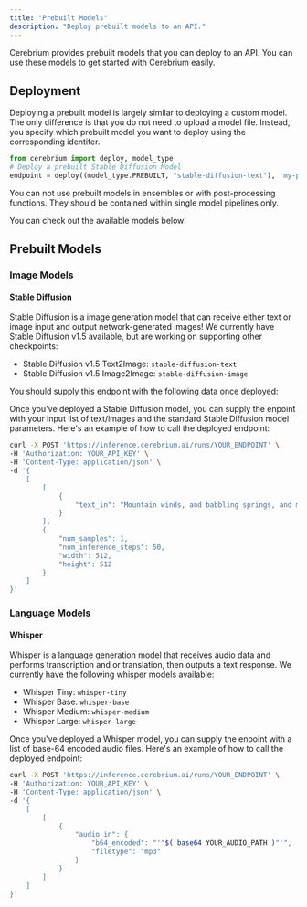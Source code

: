 ```yaml
---
title: "Prebuilt Models"
description: "Deploy prebuilt models to an API."
---
```


Cerebrium provides prebuilt models that you can deploy to an API. You can use these models to get started with Cerebrium easily.

## Deployment
Deploying a prebuilt model is largely similar to deploying a custom model. The only difference is that you do not need to upload a model file.
Instead, you specify which prebuilt model you want to deploy using the corresponding identifer.

```python
from cerebrium import deploy, model_type
# Deploy a prebuilt Stable Diffusion Model
endpoint = deploy((model_type.PREBUILT, "stable-diffusion-text"), 'my-pipeline', "<API_KEY>")
```
<Note>
    You can not use prebuilt models in ensembles or with post-processing functions. They should be contained within single model pipelines only.
</Note>

You can check out the available models below!

## Prebuilt Models
### Image Models
#### Stable Diffusion
Stable Diffusion is a image generation model that can receive either text or image input and output network-generated images! 
We currently have Stable Diffusion v1.5 available, but are working on supporting other checkpoints:

- Stable Diffusion v1.5 Text2Image: `stable-diffusion-text`
- Stable Diffusion v1.5 Image2Image: `stable-diffusion-image`

You should supply this endpoint with the following data once deployed:

Once you've deployed a Stable Diffusion model, you can supply the enpoint with your input list of text/images and the standard Stable Diffusion model parameters. Here's an example of how to call the deployed endpoint:
```bash
curl -X POST 'https://inference.cerebrium.ai/runs/YOUR_ENDPOINT' \
-H 'Authorization: YOUR_API_KEY' \
-H 'Content-Type: application/json' \
-d '{
    [
        [
            {
                "text_in": "Mountain winds, and babbling springs, and moonlight seas"
            }
        ],
        {
            "num_samples": 1,
            "num_inference_steps": 50,
            "width": 512,
            "height": 512
        }
    ]
}'

```


### Language Models
#### Whisper
Whisper is a language generation model that receives audio data and performs transcription and or translation, then outputs a text response.
We currently have the following whisper models available:

- Whisper Tiny: `whisper-tiny`
- Whisper Base: `whisper-base`
- Whisper Medium: `whisper-medium`
- Whisper Large: `whisper-large`

Once you've deployed a Whisper model, you can supply the enpoint with a list of base-64 encoded audio files. Here's an example of how to call the deployed endpoint:
```bash
curl -X POST 'https://inference.cerebrium.ai/runs/YOUR_ENDPOINT' \
-H 'Authorization: YOUR_API_KEY' \
-H 'Content-Type: application/json' \
-d '{
    [
        [
            {
                "audio_in": {
                    "b64_encoded": "'"$( base64 YOUR_AUDIO_PATH )"'",
                    "filetype": "mp3"
                }
            }
        ]
    ]
}'
```

